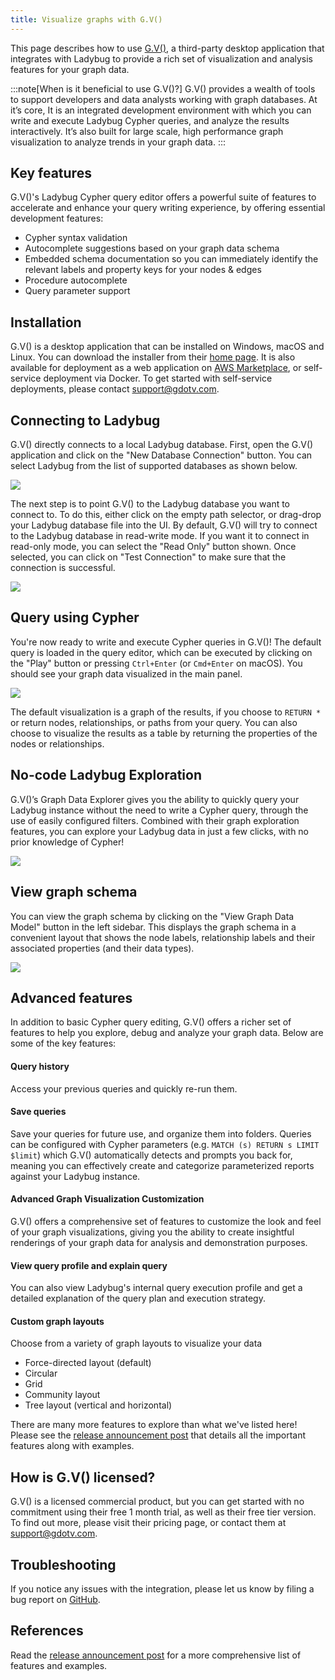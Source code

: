 ```yaml
---
title: Visualize graphs with G.V()
---
```


This page describes how to use [G.V()](https://gdotv.com/), a third-party desktop application that
integrates with Ladybug to provide a rich set of visualization and analysis features for your graph data.

:::note[When is it beneficial to use G.V()?]
G.V() provides a wealth of tools to support developers and data analysts working with graph databases.
At it’s core, It is an integrated development environment with which you can write and execute Ladybug
Cypher queries, and analyze the results interactively. It’s also built for large scale, high performance
graph visualization to analyze trends in your graph data. 
:::

## Key features

G.V()'s Ladybug Cypher query editor offers a powerful suite of features to accelerate and enhance your
query writing experience, by offering essential development features:

- Cypher syntax validation
- Autocomplete suggestions based on your graph data schema
- Embedded schema documentation so you can immediately identify the relevant labels and property keys for your nodes & edges
- Procedure autocomplete
- Query parameter support

## Installation

G.V() is a desktop application that can be installed on Windows, macOS and Linux. You can download the
installer from their [home page](https://gdotv.com). It is also available for deployment as a web
application on [AWS Marketplace](https://aws.amazon.com/marketplace/pp/prodview-lifzpx4adcwsq), or
self-service deployment via Docker. To get started with self-service deployments, please contact
support@gdotv.com.

## Connecting to Ladybug

G.V() directly connects to a local Ladybug database. First, open the G.V() application and click on the
"New Database Connection" button. You can select Ladybug from the list of supported databases as shown below.

<img src="/img/visualization/gdotv/gdotv-1.png" />

The next step is to point G.V() to the Ladybug database you want to connect to. To do this, either click
on the empty path selector, or drag-drop your Ladybug database file into the UI. By default, G.V() will try to
connect to the Ladybug database in read-write mode. If you want it to connect in read-only mode,
you can select the "Read Only" button shown. Once selected, you can click on "Test Connection"
to make sure that the connection is successful.

<img src="/img/visualization/gdotv/gdotv-2.png" />

## Query using Cypher

You're now ready to write and execute Cypher queries in G.V()! The default query is loaded in
the query editor, which can be executed by clicking on the "Play" button or pressing `Ctrl+Enter`
(or `Cmd+Enter` on macOS). You should see your graph data visualized in the main panel.

<img src="/img/visualization/gdotv/gdotv-3.png" />

The default visualization is a graph of the results, if you choose to `RETURN *` or return nodes,
relationships, or paths from your query. You can also choose to visualize the results as a table
by returning the properties of the nodes or relationships.

## No-code Ladybug Exploration

G.V()’s Graph Data Explorer gives you the ability to quickly query your Ladybug instance without the
need to write a Cypher query, through the use of easily configured filters. Combined with their
graph exploration features, you can explore your Ladybug data in just a few clicks, with no prior
knowledge of Cypher!

<img src="/img/visualization/gdotv/gdotv-5.png" />

## View graph schema

You can view the graph schema by clicking on the "View Graph Data Model" button in the left sidebar.
This displays the graph schema in a convenient layout that shows the node labels, relationship labels
and their associated properties (and their data types).

<img src="/img/visualization/gdotv/gdotv-4.png" />

## Advanced features

In addition to basic Cypher query editing, G.V() offers a richer set of features to help
you explore, debug and analyze your graph data. Below are some of the key features:

#### Query history

Access your previous queries and quickly re-run them.

#### Save queries

Save your queries for future use, and organize them into folders.
Queries can be configured with Cypher parameters (e.g. `MATCH (s) RETURN s LIMIT $limit`) which
G.V() automatically detects and prompts you back for, meaning you can effectively create and
categorize parameterized reports against your Ladybug instance.

#### Advanced Graph Visualization Customization

G.V() offers a comprehensive set of features to
customize the look and feel of your graph visualizations, giving you the ability to create insightful
renderings of your graph data for analysis and demonstration purposes.

#### View query profile and explain query

You can also view Ladybug's internal query execution profile and get a detailed explanation of the query plan and
execution strategy.

#### Custom graph layouts

Choose from a variety of graph layouts to visualize your data
  - Force-directed layout (default)
  - Circular
  - Grid
  - Community layout
  - Tree layout (vertical and horizontal)

There are many more features to explore than what we've listed here! Please see the
[release announcement post](https://gdotv.com/blog/gdotv-lbug-release-announcement/) that details
all the important features along with examples.

## How is G.V() licensed?
G.V() is a licensed commercial product, but you can
get started with no commitment using their free 1 month trial, as well as their free tier version.
To find out more, please visit their pricing page, or contact them at support@gdotv.com.

## Troubleshooting

If you notice any issues with the integration, please let us know by filing a bug report on
[GitHub](https://github.com/LadybugDB/ladybug/issues).

## References

Read the [release announcement post](https://gdotv.com/blog/gdotv-lbug-release-announcement/)
for a more comprehensive list of features and examples.